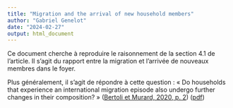 ```yaml
---
title: "Migration and the arrival of new household members"
author: "Gabriel Genelot"
date: "2024-02-27"
output: html_document
---
```


Ce document cherche à reproduire le raisonnement de la section 4.1 de l'article. Il s'agit du rapport entre la migration et l'arrivée de nouveaux membres dans le foyer. 

Plus généralement, il s'agit de répondre à cette question : « Do households that experience an international migration episode also undergo further changes in their composition? » ([Bertoli et Murard, 2020, p. 2](zotero://select/library/items/728S6LQ5)) ([pdf](zotero://open-pdf/library/items/TZXTC4Y6?page=2&annotation=5C3QP76M))


